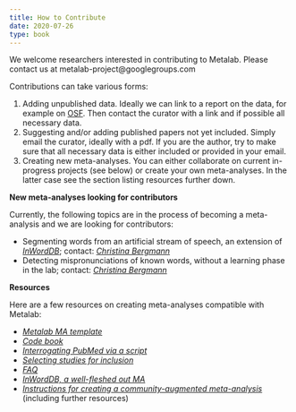 ```yaml
---
title: How to Contribute
date: 2020-07-26
type: book
---
```



We welcome researchers interested in contributing to Metalab. Please contact us at metalab-project@googlegroups.com

Contributions can take various forms:

1. Adding unpublished data. Ideally we can link to a report on the data, for example on [OSF](http://osf.io). Then contact the curator
with a link and if possible all necessary data.
2. Suggesting and/or adding published papers not yet included. Simply email the curator, ideally with a pdf. If you are the author, try to make sure that all necessary data is either included or provided in your email.
3. Creating new meta-analyses. You can either collaborate on current in-progress projects (see below) or create your own meta-analyses. In the latter case see the section listing resources further down.

**New meta-analyses looking for contributors**

Currently, the following topics are in the process of becoming a meta-analysis and we are looking for contributors:

* Segmenting words from an artificial stream of speech, an extension of [*InWordDB*](http://inworddb.acristia.org); contact: [*Christina Bergmann*](http://sites.google.com/site/chbergma/home/contact)
* Detecting mispronunciations of known words, without a learning phase in the lab; contact: [*Christina Bergmann*](http://sites.google.com/site/chbergma/home/contact)


**Resources**

Here are a few resources on creating meta-analyses compatible with Metalab:

* [*Metalab MA template*](https://docs.google.com/spreadsheets/d/12Y_2BcFSu48t0F8a_xrY1Ro2fJoCIV1h8O627WNcrjY/edit?usp=sharing)
* [*Code book*](https://docs.google.com/document/d/1szXxrv75qTVx-4adlLrwmjWSDIBJfMH09dzh9733mog/edit?usp=sharing)
* [*Interrogating PubMed via a  script*](https://gist.github.com/mcfrank/c1ec74df1427278cbe53)
* [*Selecting studies for
inclusion*](https://www.getdatajoy.com/project/561388dfb485274e40055563)
* [*FAQ*](https://docs.google.com/document/d/1_7mgeaARlYK6TecyUqzk9SSr0pLAkV3pQZE4qYT7CMA/edit?usp=sharing)
* [*InWordDB, a well-fleshed out MA*](https://docs.google.com/spreadsheets/d/1XN6VaYRs7CStrINct_rr2d6rh6WN28xFiIGB5T1vkzY/edit?usp=sharing)
* [*Instructions for creating a
community-augmented meta-analysis*](https://sites.google.com/site/infantdbs/create-your-own-cama)
(including further resources)

